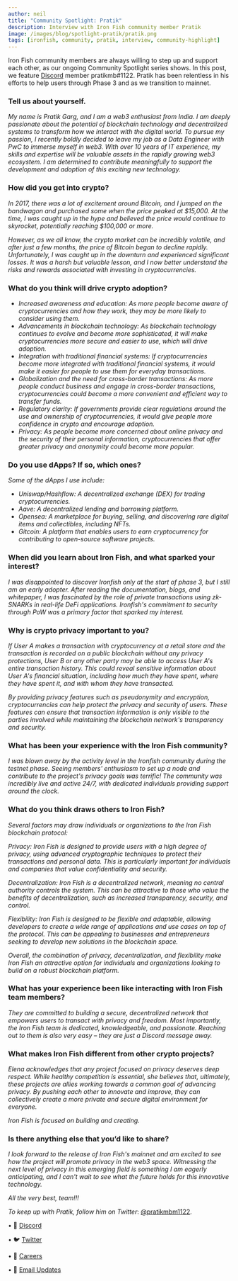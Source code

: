 ```yaml
---
author: neil
title: "Community Spotlight: Pratik"
description: Interview with Iron Fish community member Pratik
image: /images/blog/spotlight-pratik/pratik.png
tags: [ironfish, community, pratik, interview, community-highlight]
---
```


Iron Fish community members are always willing to step up and support each other, as our ongoing Community Spotlight series shows. In this post, we feature [Discord](https://discord.ironfish.network) member pratikmb#1122. Pratik has been relentless in his efforts to help users through Phase 3 and as we transition to mainnet.

### Tell us about yourself.

_My name is Pratik Garg, and I am a web3 enthusiast from India. I am deeply passionate about the potential of blockchain technology and decentralized systems to transform how we interact with the digital world. To pursue my passion, I recently boldly decided to leave my job as a Data Engineer with PwC to immerse myself in web3. With over 10 years of IT experience, my skills and expertise will be valuable assets in the rapidly growing web3 ecosystem. I am determined to contribute meaningfully to support the development and adoption of this exciting new technology._

### How did you get into crypto?

_In 2017, there was a lot of excitement around Bitcoin, and I jumped on the bandwagon and purchased some when the price peaked at \$15,000. At the time, I was caught up in the hype and believed the price would continue to skyrocket, potentially reaching \$100,000 or more._

_However, as we all know, the crypto market can be incredibly volatile, and after just a few months, the price of Bitcoin began to decline rapidly. Unfortunately, I was caught up in the downturn and experienced significant losses. It was a harsh but valuable lesson, and I now better understand the risks and rewards associated with investing in cryptocurrencies._

### What do you think will drive crypto adoption?

- _Increased awareness and education: As more people become aware of cryptocurrencies and how they work, they may be more likely to consider using them._
- _Advancements in blockchain technology: As blockchain technology continues to evolve and become more sophisticated, it will make cryptocurrencies more secure and easier to use, which will drive adoption._
- _Integration with traditional financial systems: If cryptocurrencies become more integrated with traditional financial systems, it would make it easier for people to use them for everyday transactions._
- _Globalization and the need for cross-border transactions: As more people conduct business and engage in cross-border transactions, cryptocurrencies could become a more convenient and efficient way to transfer funds._
- _Regulatory clarity: If governments provide clear regulations around the use and ownership of cryptocurrencies, it would give people more confidence in crypto and encourage adoption._
- _Privacy: As people become more concerned about online privacy and the security of their personal information, cryptocurrencies that offer greater privacy and anonymity could become more popular._

### Do you use dApps? If so, which ones?

_Some of the dApps I use include:_

- _Uniswap/Hashflow: A decentralized exchange (DEX) for trading cryptocurrencies._
- _Aave: A decentralized lending and borrowing platform._
- _Opensea: A marketplace for buying, selling, and discovering rare digital items and collectibles, including NFTs._
- _Gitcoin: A platform that enables users to earn cryptocurrency for contributing to open-source software projects._

### When did you learn about Iron Fish, and what sparked your interest?

_I was disappointed to discover Ironfish only at the start of phase 3, but I still am an early adopter. After reading the documentation, blogs, and whitepaper, I was fascinated by the role of private transactions using zk-SNARKs in real-life DeFi applications. Ironfish's commitment to security through PoW was a primary factor that sparked my interest._

### Why is crypto privacy important to you?

_If User A makes a transaction with cryptocurrency at a retail store and the transaction is recorded on a public blockchain without any privacy protections, User B or any other party may be able to access User A's entire transaction history. This could reveal sensitive information about User A's financial situation, including how much they have spent, where they have spent it, and with whom they have transacted._

_By providing privacy features such as pseudonymity and encryption, cryptocurrencies can help protect the privacy and security of users. These features can ensure that transaction information is only visible to the parties involved while maintaining the blockchain network's transparency and security._

### What has been your experience with the Iron Fish community?

_I was blown away by the activity level in the Ironfish community during the testnet phase. Seeing members' enthusiasm to set up a node and contribute to the project's privacy goals was terrific! The community was incredibly live and active 24/7, with dedicated individuals providing support around the clock._

### What do you think draws others to Iron Fish?

_Several factors may draw individuals or organizations to the Iron Fish blockchain protocol:_

_Privacy: Iron Fish is designed to provide users with a high degree of privacy, using advanced cryptographic techniques to protect their transactions and personal data. This is particularly important for individuals and companies that value confidentiality and security._

_Decentralization: Iron Fish is a decentralized network, meaning no central authority controls the system. This can be attractive to those who value the benefits of decentralization, such as increased transparency, security, and control._

_Flexibility: Iron Fish is designed to be flexible and adaptable, allowing developers to create a wide range of applications and use cases on top of the protocol. This can be appealing to businesses and entrepreneurs seeking to develop new solutions in the blockchain space._

_Overall, the combination of privacy, decentralization, and flexibility make Iron Fish an attractive option for individuals and organizations looking to build on a robust blockchain platform._

### What has your experience been like interacting with Iron Fish team members?

_They are committed to building a secure, decentralized network that empowers users to transact with privacy and freedom. Most importantly, the Iron Fish team is dedicated, knowledgeable, and passionate. Reaching out to them is also very easy – they are just a Discord message away._

### What makes Iron Fish different from other crypto projects?

_Elena acknowledges that any project focused on privacy deserves deep respect. While healthy competition is essential, she believes that, ultimately, these projects are allies working towards a common goal of advancing privacy. By pushing each other to innovate and improve, they can collectively create a more private and secure digital environment for everyone._

_Iron Fish is focused on building and creating._

### Is there anything else that you’d like to share?

_I look forward to the release of Iron Fish's mainnet and am excited to see how the project will promote privacy in the web3 space. Witnessing the next level of privacy in this emerging field is something I am eagerly anticipating, and I can't wait to see what the future holds for this innovative technology._

_All the very best, team!!!_

_To keep up with Pratik, follow him on Twitter_: [@pratikmbm1122](https://twitter.com/pratikmbm1122).

• 🎤 [Discord](https://discord.ironfish.network)

• 🐦 [Twitter](https://twitter.com/ironfishcrypto)

• 🚀 [Careers](https://ironfish.network/careers)

• 📧 [Email Updates](https://ironfish.network/#email-signup)
